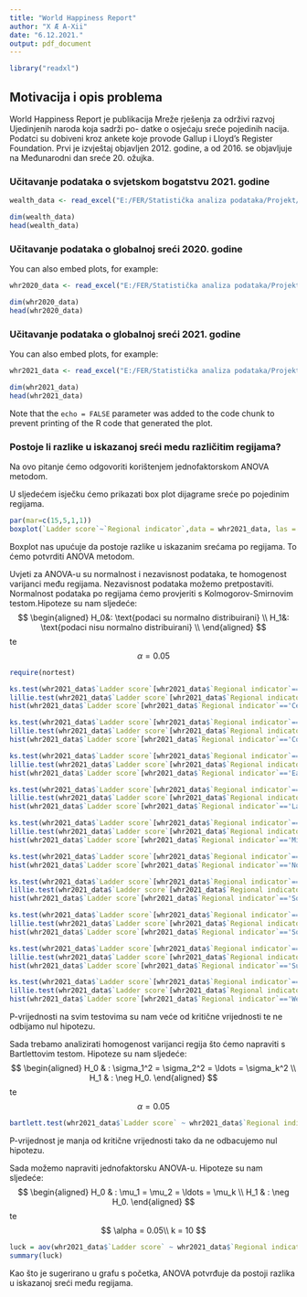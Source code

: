 ```yaml
---
title: "World Happiness Report"
author: "X Æ A-Xii"
date: "6.12.2021."
output: pdf_document
---
```

```r

library("readxl")
```
## Motivacija i opis problema
World Happiness Report je publikacija Mreže rješenja za održivi razvoj Ujedinjenih naroda koja sadrži po-
datke o osjećaju sreće pojedinih nacija. Podatci su dobiveni kroz ankete koje provode Gallup i Lloyd’s
Register Foundation. Prvi je izvještaj objavljen 2012. godine, a od 2016. se objavljuje na Međunarodni dan
sreće 20. ožujka.

### Učitavanje podataka o svjetskom bogatstvu 2021. godine

```r
wealth_data <- read_excel("E:/FER/Statistička analiza podataka/Projekt/files/credit_suisse_global_wealth_databook_2021_table_31.xlsx")

dim(wealth_data)
head(wealth_data)
```


### Učitavanje podataka o globalnoj sreći 2020. godine

You can also embed plots, for example:

```r
whr2020_data <- read_excel("E:/FER/Statistička analiza podataka/Projekt/files/WHR_2020.xlsx")

dim(whr2020_data)
head(whr2020_data)
```

### Učitavanje podataka o globalnoj sreći 2021. godine

You can also embed plots, for example:

```r
whr2021_data <- read_excel("E:/FER/Statistička analiza podataka/Projekt/files/WHR_2021.xlsx")

dim(whr2021_data)
head(whr2021_data)
```

Note that the `echo = FALSE` parameter was added to the code chunk to prevent printing of the R code that generated the plot.


### Postoje li razlike u iskazanoj sreći medu različitim regijama?

Na ovo pitanje ćemo odgovoriti korištenjem jednofaktorskom ANOVA metodom.
  

U sljedećem isječku ćemo prikazati box plot dijagrame sreće po pojedinim regijama.

```r

par(mar=c(15,5,1,1))
boxplot(`Ladder score`~`Regional indicator`,data = whr2021_data, las = 2, xlab = "" )

```

Boxplot nas upućuje da postoje razlike u iskazanim srećama po regijama.
To ćemo potvrditi ANOVA metodom.

Uvjeti za ANOVA-u su normalnost i nezavisnost podataka, te homogenost varijanci među regijama.
Nezavisnost podataka možemo pretpostaviti. 
Normalnost podataka po regijama ćemo provjeriti s Kolmogorov-Smirnovim testom.Hipoteze su nam sljedeće:
$$ \begin{aligned}
H_0&: \text{podaci su normalno distribuirani} \\
H_1&: \text{podaci nisu normalno distribuirani} \\
\end{aligned} $$
te $$ \alpha = 0.05 $$
```r
require(nortest)

ks.test(whr2021_data$`Ladder score`[whr2021_data$`Regional indicator`=='Central and Eastern Europe'], "pnorm", mean(whr2021_data$`Ladder score`[whr2021_data$`Regional indicator`=='Central and Eastern Europe']),sd(whr2021_data$`Ladder score`[whr2021_data$`Regional indicator`=='Central and Eastern Europe']))
lillie.test(whr2021_data$`Ladder score`[whr2021_data$`Regional indicator`=='Central and Eastern Europe'])
hist(whr2021_data$`Ladder score`[whr2021_data$`Regional indicator`=='Central and Eastern Europe'])

ks.test(whr2021_data$`Ladder score`[whr2021_data$`Regional indicator`=='Commonwealth of Independent States'], "pnorm", mean(whr2021_data$`Ladder score`[whr2021_data$`Regional indicator`=='Commonwealth of Independent States']),sd(whr2021_data$`Ladder score`[whr2021_data$`Regional indicator`=='Commonwealth of Independent States']))
lillie.test(whr2021_data$`Ladder score`[whr2021_data$`Regional indicator`=='Commonwealth of Independent States'])
hist(whr2021_data$`Ladder score`[whr2021_data$`Regional indicator`=='Commonwealth of Independent States'])

ks.test(whr2021_data$`Ladder score`[whr2021_data$`Regional indicator`=='East Asia'], "pnorm", mean(whr2021_data$`Ladder score`[whr2021_data$`Regional indicator`=='East Asia']),sd(whr2021_data$`Ladder score`[whr2021_data$`Regional indicator`=='East Asia']))
lillie.test(whr2021_data$`Ladder score`[whr2021_data$`Regional indicator`=='East Asia'])
hist(whr2021_data$`Ladder score`[whr2021_data$`Regional indicator`=='East Asia'])

ks.test(whr2021_data$`Ladder score`[whr2021_data$`Regional indicator`=='Latin America and Caribbean'], "pnorm", mean(whr2021_data$`Ladder score`[whr2021_data$`Regional indicator`=='Latin America and Caribbean']),sd(whr2021_data$`Ladder score`[whr2021_data$`Regional indicator`=='Latin America and Caribbean']))
lillie.test(whr2021_data$`Ladder score`[whr2021_data$`Regional indicator`=='Latin America and Caribbean'])
hist(whr2021_data$`Ladder score`[whr2021_data$`Regional indicator`=='Latin America and Caribbean'])

ks.test(whr2021_data$`Ladder score`[whr2021_data$`Regional indicator`=='Middle East and North Africa'], "pnorm", mean(whr2021_data$`Ladder score`[whr2021_data$`Regional indicator`=='Middle East and North Africa']),sd(whr2021_data$`Ladder score`[whr2021_data$`Regional indicator`=='Middle East and North Africa']))
lillie.test(whr2021_data$`Ladder score`[whr2021_data$`Regional indicator`=='Middle East and North Africa'])
hist(whr2021_data$`Ladder score`[whr2021_data$`Regional indicator`=='Middle East and North Africa'])

ks.test(whr2021_data$`Ladder score`[whr2021_data$`Regional indicator`=='North America and ANZ'], "pnorm", mean(whr2021_data$`Ladder score`[whr2021_data$`Regional indicator`=='North America and ANZ']),sd(whr2021_data$`Ladder score`[whr2021_data$`Regional indicator`=='North America and ANZ']))
hist(whr2021_data$`Ladder score`[whr2021_data$`Regional indicator`=='North America and ANZ'])

ks.test(whr2021_data$`Ladder score`[whr2021_data$`Regional indicator`=='South Asia'], "pnorm", mean(whr2021_data$`Ladder score`[whr2021_data$`Regional indicator`=='South Asia']),sd(whr2021_data$`Ladder score`[whr2021_data$`Regional indicator`=='South Asia']))
lillie.test(whr2021_data$`Ladder score`[whr2021_data$`Regional indicator`=='South Asia'])
hist(whr2021_data$`Ladder score`[whr2021_data$`Regional indicator`=='South Asia'])

ks.test(whr2021_data$`Ladder score`[whr2021_data$`Regional indicator`=='Southeast Asia'], "pnorm", mean(whr2021_data$`Ladder score`[whr2021_data$`Regional indicator`=='Southeast Asia']),sd(whr2021_data$`Ladder score`[whr2021_data$`Regional indicator`=='Southeast Asia']))
lillie.test(whr2021_data$`Ladder score`[whr2021_data$`Regional indicator`=='Southeast Asia'])
hist(whr2021_data$`Ladder score`[whr2021_data$`Regional indicator`=='Southeast Asia'])

ks.test(whr2021_data$`Ladder score`[whr2021_data$`Regional indicator`=='Sub-Saharan Africa'], "pnorm", mean(whr2021_data$`Ladder score`[whr2021_data$`Regional indicator`=='Sub-Saharan Africa']),sd(whr2021_data$`Ladder score`[whr2021_data$`Regional indicator`=='Sub-Saharan Africa']))
lillie.test(whr2021_data$`Ladder score`[whr2021_data$`Regional indicator`=='Sub-Saharan Africa'])
hist(whr2021_data$`Ladder score`[whr2021_data$`Regional indicator`=='Sub-Saharan Africa'])

ks.test(whr2021_data$`Ladder score`[whr2021_data$`Regional indicator`=='Western Europe'], "pnorm", mean(whr2021_data$`Ladder score`[whr2021_data$`Regional indicator`=='Western Europe']),sd(whr2021_data$`Ladder score`[whr2021_data$`Regional indicator`=='Western Europe']))
lillie.test(whr2021_data$`Ladder score`[whr2021_data$`Regional indicator`=='Western Europe'])
hist(whr2021_data$`Ladder score`[whr2021_data$`Regional indicator`=='Western Europe'])

```
P-vrijednosti na svim testovima su nam veće od kritične vrijednosti te ne odbijamo nul hipotezu.

Sada trebamo analizirati homogenost varijanci regija što ćemo napraviti s Bartlettovim testom. Hipoteze su nam sljedeće:
$$ \begin{aligned}
  H_0 & : \sigma_1^2 = \sigma_2^2 = \ldots = \sigma_k^2 \\
  H_1 & : \neg H_0.
\end{aligned} $$
te $$ \alpha = 0.05 $$

```r
bartlett.test(whr2021_data$`Ladder score` ~ whr2021_data$`Regional indicator`)
```
P-vrijednost je manja od kritične vrijednosti tako da ne odbacujemo nul hipotezu.

Sada možemo napraviti jednofaktorsku ANOVA-u. Hipoteze su nam sljedeće:
$$ \begin{aligned}
  H_0 & : \mu_1 = \mu_2 = \ldots = \mu_k \\
  H_1 & : \neg H_0.
\end{aligned} $$
te $$ 
  \alpha = 0.05\\
  k = 10
 $$
```r
luck = aov(whr2021_data$`Ladder score` ~ whr2021_data$`Regional indicator`)
summary(luck)
```
Kao što je sugerirano u grafu s početka, ANOVA potvrđuje da postoji razlika u iskazanoj sreći među regijama.